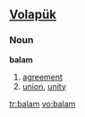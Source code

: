 ==[[Volapük]]==
===Noun===
'''balam'''
# [[agreement]] 
# [[union]], [[unity]]

[[tr:balam]]
[[vo:balam]]